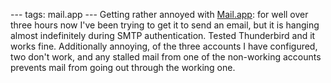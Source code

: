 ---
tags: mail.app
---
Getting rather annoyed with [[Mail.app]]: for well over three hours now I've been trying to get it to send an email, but it is hanging almost indefinitely during SMTP authentication. Tested Thunderbird and it works fine. Additionally annoying, of the three accounts I have configured, two don't work, and any stalled mail from one of the non-working accounts prevents mail from going out through the working one.
